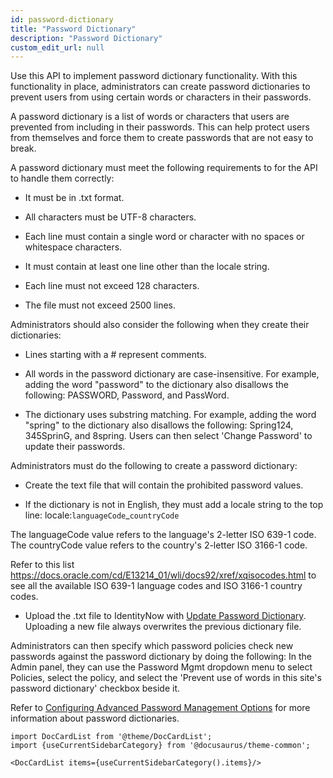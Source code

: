 ```yaml
---
id: password-dictionary
title: "Password Dictionary"
description: "Password Dictionary"
custom_edit_url: null
---
```




Use this API to implement password dictionary functionality.
With this functionality in place, administrators can create password dictionaries to prevent users from using certain words or characters in their passwords.

A password dictionary is a list of words or characters that users are prevented from including in their passwords.
This can help protect users from themselves and force them to create passwords that are not easy to break.

A password dictionary must meet the following requirements to for the API to handle them correctly:

- It must be in .txt format.

- All characters must be UTF-8 characters.

- Each line must contain a single word or character with no spaces or whitespace characters.

- It must contain at least one line other than the locale string.

- Each line must not exceed 128 characters.

- The file must not exceed 2500 lines.

Administrators should also consider the following when they create their dictionaries:

- Lines starting with a # represent comments.

- All words in the password dictionary are case-insensitive.
For example, adding the word "password" to the dictionary also disallows the following: PASSWORD, Password, and PassWord.

- The dictionary uses substring matching.
For example, adding the word "spring" to the dictionary also disallows the following: Spring124, 345SprinG, and 8spring.
Users can then select 'Change Password' to update their passwords.

Administrators must do the following to create a password dictionary:

- Create the text file that will contain the prohibited password values.

- If the dictionary is not in English, they must add a locale string to the top line: locale:`languageCode`_`countryCode`

The languageCode value refers to the language's 2-letter ISO 639-1 code.
The countryCode value refers to the country's 2-letter ISO 3166-1 code.

Refer to this list https://docs.oracle.com/cd/E13214_01/wli/docs92/xref/xqisocodes.html to see all the available ISO 639-1 language codes and ISO 3166-1 country codes.

- Upload the .txt file to IdentityNow with [Update Password Dictionary](https://developer.sailpoint.com/idn/api/beta/update-password-dictionary). Uploading a new file always overwrites the previous dictionary file.

Administrators can then specify which password policies check new passwords against the password dictionary by doing the following: In the Admin panel, they can use the Password Mgmt dropdown menu to select Policies, select the policy, and select the 'Prevent use of words in this site's password dictionary' checkbox beside it.

Refer to [Configuring Advanced Password Management Options](https://documentation.sailpoint.com/saas/help/pwd/adv_config.html) for more information about password dictionaries.




```mdx-code-block
import DocCardList from '@theme/DocCardList';
import {useCurrentSidebarCategory} from '@docusaurus/theme-common';

<DocCardList items={useCurrentSidebarCategory().items}/>
```
      